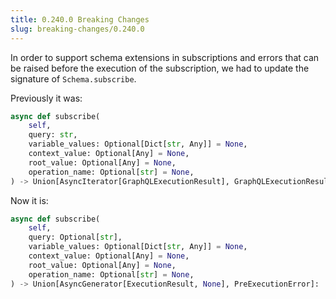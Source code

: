 ```yaml
---
title: 0.240.0 Breaking Changes
slug: breaking-changes/0.240.0
---
```



In order to support schema extensions in subscriptions and errors that can be
raised before the execution of the subscription, we had to update the signature
of `Schema.subscribe`.

Previously it was:

```python
async def subscribe(
    self,
    query: str,
    variable_values: Optional[Dict[str, Any]] = None,
    context_value: Optional[Any] = None,
    root_value: Optional[Any] = None,
    operation_name: Optional[str] = None,
) -> Union[AsyncIterator[GraphQLExecutionResult], GraphQLExecutionResult]:
```

Now it is:

```python
async def subscribe(
    self,
    query: Optional[str],
    variable_values: Optional[Dict[str, Any]] = None,
    context_value: Optional[Any] = None,
    root_value: Optional[Any] = None,
    operation_name: Optional[str] = None,
) -> Union[AsyncGenerator[ExecutionResult, None], PreExecutionError]:
```
